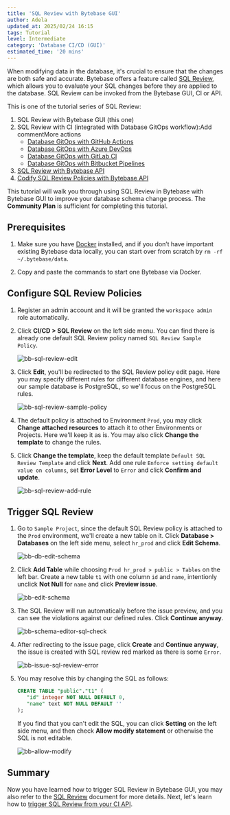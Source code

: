 ```yaml
---
title: 'SQL Review with Bytebase GUI'
author: Adela
updated_at: 2025/02/24 16:15
tags: Tutorial
level: Intermediate
category: 'Database CI/CD (GUI)'
estimated_time: '20 mins'
---
```



When modifying data in the database, it's crucial to ensure that the changes are both safe and accurate. Bytebase offers a feature called [SQL Review](/sql-review/overview/), which allows you to evaluate your SQL changes before they are applied to the database. SQL Review can be invoked from the Bytebase GUI, CI or API.

This is one of the tutorial series of SQL Review:

1.  SQL Review with Bytebase GUI (this one)
1.  SQL Review with CI (integrated with Database GitOps workflow):Add commentMore actions
    - [Database GitOps with GitHub Actions](/tutorials/gitops-github-workflow/#step-3-configure-sql-review-in-bytebase)
    - [Database GitOps with Azure DevOps](/tutorials/gitops-azure-devops-workflow/#step-3-configure-sql-review-in-bytebase)
    - [Database GitOps with GitLab CI](/tutorials/gitops-gitlab-workflow/#step-3-configure-sql-review-in-bytebase)
    - [Database GitOps with Bitbucket Pipelines](/tutorials/gitops-bitbucket-workflow/#step-3-configure-sql-review-in-bytebase)
1.  [SQL Review with Bytebase API](/tutorials/sql-review-api/)
1.  [Codify SQL Review Policies with Bytebase API](/tutorials/api-sql-review-policy/)

This tutorial will walk you through using SQL Review in Bytebase with Bytebase GUI to improve your database schema change process. The **Community Plan** is sufficient for completing this tutorial.

## Prerequisites

1. Make sure you have [Docker](https://www.docker.com/) installed, and if you don’t have important existing Bytebase data locally, you can start over from scratch by `rm -rf ~/.bytebase/data`.
1. Copy and paste the commands to start one Bytebase via Docker.

   <TerminalDockerRunVolume />

## Configure SQL Review Policies

1. Register an admin account and it will be granted the `workspace admin` role automatically.

1. Click **CI/CD > SQL Review** on the left side menu. You can find there is already one default SQL Review policy named `SQL Review Sample Policy`.

   ![bb-sql-review-edit](/content/docs/tutorials/sql-review-gui/bb-sql-review-edit.webp)

1. Click **Edit**, you'll be redirected to the SQL Review policy edit page. Here you may specify different rules for different database engines, and here our sample database is PostgreSQL, so we'll focus on the PostgreSQL rules.

   ![bb-sql-review-sample-policy](/content/docs/tutorials/sql-review-gui/bb-sql-review-sample-policy.webp)

1. The default policy is attached to Environment `Prod`, you may click **Change attached resources** to attach it to other Environments or Projects. Here we'll keep it as is. You may also click **Change the template** to change the rules.

1. Click **Change the template**, keep the default template `Default SQL Review Template` and click **Next**. Add one rule `Enforce setting default value on columns`, set **Error Level** to `Error` and click **Confirm and update**.

   ![bb-sql-review-add-rule](/content/docs/tutorials/sql-review-gui/bb-sql-review-add-rule.webp)

## Trigger SQL Review

1. Go to `Sample Project`, since the default SQL Review policy is attached to the `Prod` environment, we'll create a new table on it. Click **Database > Databases** on the left side menu, select `hr_prod` and click **Edit Schema**.

   ![bb-db-edit-schema](/content/docs/tutorials/sql-review-gui/bb-db-edit-schema.webp)

1. Click **Add Table** while choosing `Prod hr_prod > public > Tables` on the left bar. Create a new table `t1` with one column `id` and `name`, intentionly unclick **Not Null** for `name` and click **Preview issue**.

   ![bb-edit-schema](/content/docs/tutorials/sql-review-gui/bb-edit-schema.webp)

1. The SQL Review will run automatically before the issue preview, and you can see the violations against our defined rules. Click **Continue anyway**.

   ![bb-schema-editor-sql-check](/content/docs/tutorials/sql-review-gui/bb-schema-editor-sql-check.webp)

1. After redirecting to the issue page, click **Create** and **Continue anyway**, the issue is created with SQL review red marked as there is some `Error`.

   ![bb-issue-sql-review-error](/content/docs/tutorials/sql-review-gui/bb-issue-sql-review-error.webp)

1. You may resolve this by changing the SQL as follows:

   ```sql
   CREATE TABLE "public"."t1" (
      "id" integer NOT NULL DEFAULT 0,
      "name" text NOT NULL DEFAULT ''
   );
   ```

   If you find that you can't edit the SQL, you can click **Setting** on the left side menu, and then check **Allow modify statement** or otherwise the SQL is not editable.

   ![bb-allow-modify](/content/docs/tutorials/sql-review-gui/bb-allow-modify.webp)

## Summary

Now you have learned how to trigger SQL Review in Bytebase GUI, you may also refer to the [SQL Review](/sql-review/overview) document for more details. Next, let's learn how to [trigger SQL Review from your CI API](/tutorials/sql-review-api/).
